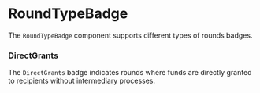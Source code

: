

# RoundTypeBadge

<Meta of={RoundTypeBadgeStories} />

The `RoundTypeBadge` component supports different types of rounds badges.

<Story of={RoundTypeBadgeStories.QuadraticFunding} />

<Controls />

### DirectGrants

The `DirectGrants` badge indicates rounds where funds are directly granted to recipients without intermediary processes.

<Stories />
